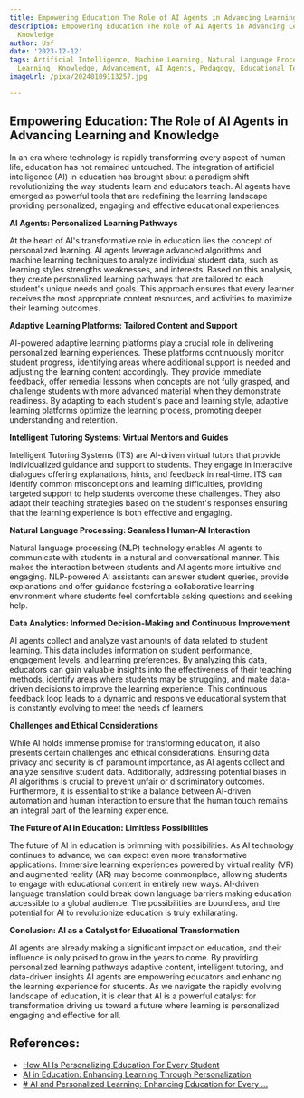 ```yaml
---
title: Empowering Education The Role of AI Agents in Advancing Learning and Knowledge
description: Empowering Education The Role of AI Agents in Advancing Learning and
  Knowledge
author: Usf
date: '2023-12-12'
tags: Artificial Intelligence, Machine Learning, Natural Language Processing, Education,
  Learning, Knowledge, Advancement, AI Agents, Pedagogy, Educational Technology
imageUrl: /pixa/20240109113257.jpg

---
```

## Empowering Education: The Role  of AI Agents in Advancing Learning and Knowledge

In an era  where technology is rapidly transforming every aspect of human life, education has not remained untouched. The integration of artificial intelligence (AI) in education has brought about  a paradigm  shift revolutionizing the way students learn and educators teach. AI  agents have emerged as powerful tools that are redefining the learning landscape providing personalized, engaging  and effective educational experiences.

**AI Agents: Personalized Learning Pathways**

At the heart of AI's transformative role in education lies the concept of personalized learning. AI agents  leverage  advanced  algorithms and machine learning techniques to analyze individual student data, such as learning styles strengths weaknesses, and interests. Based on this analysis,  they create personalized learning  pathways that  are tailored  to each student's unique needs and goals. This  approach ensures that every learner receives  the most appropriate content resources, and activities to maximize their learning outcomes.

**Adaptive Learning Platforms: Tailored Content  and Support**

AI-powered adaptive learning platforms play a crucial role in delivering personalized learning experiences. These platforms continuously monitor student progress, identifying areas where additional  support is  needed and  adjusting the learning content accordingly. They provide immediate feedback, offer remedial  lessons  when concepts are not fully grasped, and challenge  students with  more advanced material when they demonstrate  readiness. By adapting to each student's pace and learning style, adaptive learning platforms optimize the learning process, promoting deeper understanding and retention.

**Intelligent Tutoring Systems: Virtual Mentors and Guides**

Intelligent Tutoring  Systems (ITS) are AI-driven virtual  tutors that  provide individualized guidance and support to students. They engage in interactive dialogues offering explanations, hints, and feedback in real-time. ITS can  identify common misconceptions and learning difficulties, providing targeted support to help students overcome these challenges. They also  adapt their teaching strategies based  on the student's responses  ensuring that the learning experience is both effective and engaging.

**Natural Language Processing: Seamless Human-AI Interaction**

Natural language processing (NLP) technology enables AI agents to communicate with  students in a  natural and conversational manner. This makes the interaction between students and AI agents more intuitive and engaging. NLP-powered AI assistants can answer student queries, provide explanations and offer guidance fostering a collaborative learning  environment where students feel comfortable asking questions and seeking help.

**Data Analytics: Informed Decision-Making and  Continuous Improvement**

AI  agents collect  and analyze vast amounts of data related to  student learning.  This data includes information on student  performance, engagement  levels, and learning preferences. By analyzing this data, educators can  gain valuable insights into the effectiveness of their teaching methods, identify areas where students may be struggling, and make data-driven decisions to improve the learning experience. This continuous feedback loop leads to a dynamic and responsive educational system that is constantly evolving to meet the needs of learners.

**Challenges and Ethical Considerations**

While AI holds  immense promise for transforming education, it also presents certain challenges and ethical considerations. Ensuring  data privacy and security is of paramount importance,  as AI agents collect and  analyze sensitive student data. Additionally, addressing  potential biases in AI algorithms is crucial to prevent unfair  or discriminatory outcomes. Furthermore,  it is essential to strike a balance between AI-driven automation and human interaction to ensure that the  human  touch remains an integral part of the learning experience.

**The Future of AI in Education: Limitless  Possibilities**

The future of  AI  in education is brimming with  possibilities.  As AI technology continues to advance, we can expect even more transformative  applications. Immersive learning experiences powered by virtual reality (VR) and  augmented reality (AR) may become commonplace, allowing students to engage with educational content in entirely new ways. AI-driven language translation could break down language barriers making education  accessible to a global audience. The possibilities are boundless, and  the potential for AI  to revolutionize  education is truly exhilarating.

**Conclusion: AI as a Catalyst for Educational Transformation**

AI  agents are already making a significant impact on education,  and  their influence is only poised to grow in the years to come. By providing personalized learning pathways adaptive content, intelligent tutoring, and data-driven insights AI agents are empowering educators  and enhancing the learning experience for students. As we navigate the rapidly  evolving landscape of  education, it is clear that AI is a powerful catalyst for transformation driving us toward a future where learning is personalized engaging and effective  for all.

## References:
- [How AI Is Personalizing Education For Every Student](https://elearningindustry.com/how-ai-is-personalizing-education-for-every-student)
- [AI in Education: Enhancing Learning Through Personalization](https://medium.com/@sukhveersinghdhiman74/ai-in-education-enhancing-learning-through-personalization-6c4e57b64517)
- [# AI and Personalized Learning: Enhancing Education for Every ...](https://www.linkedin.com/pulse/ai-personalized-learning-enhancing-education-every-student)
